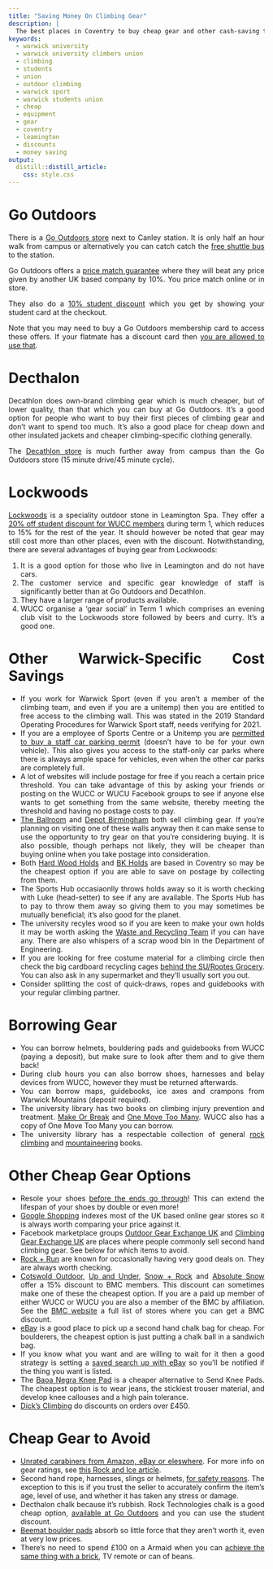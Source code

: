 ```yaml
---
title: "Saving Money On Climbing Gear"
description: | 
  The best places in Coventry to buy cheap gear and other cash-saving tips.
keywords:
  - warwick university
  - warwick university climbers union
  - climbing
  - students
  - union
  - outdoor climbing
  - warwick sport
  - warwick students union
  - cheap
  - equipment
  - gear
  - coventry
  - leamington
  - discounts
  - money saving
output: 
  distill::distill_article:
    css: style.css
---
```


<style>
body {
text-align: justify}
</style>

# Go Outdoors
There is a [Go Outdoors store](https://www.gooutdoors.co.uk/stores/coventry){target="_blank"} next to Canley station. It is only half an hour walk from campus or alternatively you can catch catch the [free shuttle bus](https://warwick.ac.uk/services/estates/transport/buses/shuttlebus/){target="_blank"} to the station.

Go Outdoors offers a [price match guarantee](https://www.gooutdoors.co.uk/price-guarantee){target="_blank"} where they will beat any price given by another UK based company by 10%. You price match online or in store.

They also do a [10% student discount](https://www.gooutdoors.co.uk/students){target="_blank"} which you get by showing your student card at the checkout.

Note that you may need to buy a Go Outdoors membership card to access these offers. If your flatmate has a discount card then [you are allowed to use that](https://www.gooutdoors.co.uk/discount-card-terms-and-conditions){target="_blank"}.

# Decthalon
Decathlon does own-brand climbing gear which is much cheaper, but of lower quality, than that which you can buy at Go Outdoors. It's a good option for people who want to buy their first pieces of climbing gear and don't want to spend too much. It's also a good place for cheap down and other insulated jackets and cheaper climbing-specific clothing generally.

The [Decathlon store](https://www.decathlon.co.uk/store-view/sport-shop-coventry-0070071700717){target="_blank"} is much further away from campus than the Go Outdoors store (15 minute drive/45 minute cycle).

# Lockwoods
[Lockwoods](https://lockwoods.com/) is a speciality outdoor stone in Leamington Spa. They offer a [20% off student discount for WUCC members](https://www.facebook.com/photo?fbid=3532712616790913&set=gm.4467336716669666){target="_blank"} during term 1, which reduces to 15% for the rest of the year. It should however be noted that gear may still cost more than other places, even with the discount. Notwithstanding, there are several advantages of buying gear from Lockwoods:

1. It is a good option for those who live in Leamington and do not have cars. 
2. The customer service and specific gear knowledge of staff is significantly better than at Go Outdoors and Decathlon.
3. They have a larger range of products available.
4. WUCC organise a 'gear social' in Term 1 which comprises an evening club visit to the Lockwoods store followed by beers and curry. It's a good one.

# Other Warwick-Specific Cost Savings
* If you work for Warwick Sport (even if you aren't a member of the climbing team, and even if you are a unitemp) then you are entitled to free access to the climbing wall. This was stated in the 2019 Standard Operating Procedures for Warwick Sport staff, needs verifying for 2021.
* If you are a employee of Sports Centre or a Unitemp you are [permitted to buy a staff car parking permit](https://warwick.ac.uk/services/carparks/permits/non-salaried_staff) (doesn't have to be for your own vehicle). This also gives you access to the staff-only car parks where there is always ample space for vehicles, even when the other car parks are completely full.
* A lot of websites will include postage for free if you reach a certain price threshold. You can take advantage of this by asking your friends or posting on the WUCC or WUCU Facebook groups to see if anyone else wants to get something from the same website, thereby meeting the threshold and having no postage costs to pay.
* [The Ballroom](https://www.ballroomclimbing.co.uk/){target="_blank"} and [Depot Birmingham](https://www.theclimbingdepot.co.uk/birmingham/about){target="_blank"} both sell climbing gear. If you're planning on visiting one of these walls anyway then it can make sense to use the opportunity to try gear on that you're considering buying. It is also possible, though perhaps not likely, they will be cheaper than buying online when you take postage into consideration.
* Both [Hard Wood Holds](https://www.hardwoodholds.co.uk/){target="_blank"} and [BK Holds](https://www.instagram.com/bk.holds/){target="_blank"} are based in Coventry so may be the cheapest option if you are able to save on postage by collecting from them.
* The Sports Hub occasiaonlly throws holds away so it is worth checking with Luke (head-setter) to see if any are available. The Sports Hub has to pay to throw them away so giving them to you may sometimes be mutually beneficial; it's also good for the planet.
* The university recyles wood so if you are keen to make your own holds it may be worth asking the [Waste and Recycling Team](https://warwick.ac.uk/about/environment/recycling/a-z){target="_blank"} if you can have any. There are also whispers of a scrap wood bin in the Department of Engineering.
* If you are looking for free costume material for a climbing circle then check the big cardboard recycling cages [behind the SU/Rootes Grocery](https://goo.gl/maps/SAwxYqut2oLTVMMq9){target="_blank"}. You can also ask in any supermarket and they'll usually sort you out.
* Consider splitting the cost of quick-draws, ropes and guidebooks with your regular climbing partner.


# Borrowing Gear
* You can borrow helmets, bouldering pads and guidebooks from WUCC (paying a deposit), but make sure to look after them and to give them back!
* During club hours you can also borrow shoes, harnesses and belay devices from WUCC, however they must be returned afterwards.
* You can borrow maps, guidebooks, ice axes and crampons from Warwick Mountains (deposit required).
* The university library has two books on climbing injury prevention and treatment. [Make Or Break](https://encore.lib.warwick.ac.uk/iii/encore/record/C__Rb3069074__Smake%20or%20break__Orightresult__U__X6?lang=eng&suite=cobalt){target="_blank"} and [One Move Too Many](https://encore.lib.warwick.ac.uk/iii/encore/record/C__Rb3069075__Sone%20move%20too%20many__Orightresult__U__X6?lang=eng&suite=cobalt){target="_blank"}. WUCC also has a copy of One Move Too Many you can borrow.
* The university library has a respectable collection of general [rock climbing](https://encore.lib.warwick.ac.uk/iii/encore/search/C__SRock%20climbing.__Ff%3Afacetmediatype%3Aa%3Aa%3APrint%20Book%3A%3A__Orightresult__X0?lang=eng&suite=cobalt){target="_blank"} and [mountaineering](https://encore.lib.warwick.ac.uk/iii/encore/search/C__SMountaineering.__Ff%3Afacetmediatype%3Aa%3Aa%3APrint%20Book%3A%3A__Orightresult__X0?lang=eng&suite=cobalt){target="_blank"} books.


# Other Cheap Gear Options
* Resole your shoes [before the ends go through](https://www.llanberisresoles.com/rands){target="_blank"}! This can extend the lifespan of your shoes by double or even more!
* [Google Shopping](https://www.google.com/shopping) indexes most of the UK based online gear stores so it is always worth comparing your price against it.
* Facebook marketplace groups [Outdoor Gear Exchange UK](https://www.facebook.com/groups/usedgearexchangeuk/){target="_blank"} and [Climbing Gear Exchange UK](https://www.facebook.com/groups/733963366659553){target="_blank"} are places where people commonly sell second hand climbing gear. See below for which items to avoid.
* [Rock + Run](https://rockrun.com/){target="_blank"} are known for occasionally having very good deals on. They are always worth checking.
* [Cotswold Outdoor](https://www.cotswoldoutdoor.com/our-partners/bmc.html){target="_blank"}, [Up and Under](http://www.upandunder.co.uk/Blog/archive/2013/12/bmc-discount-code/){target="_blank"}, [Snow + Rock](https://www.snowandrock.com/?utm_source=PartnerPage&utm_campaign=BMC&utm_medium=Website){target="_blank"} and [Absolute Snow](https://www.absolute-snow.co.uk/services/partners-programme-club-discounts) offer a 15% discount to BMC members. This discount can sometimes make one of these the cheapest option. If you are a paid up member of either WUCC or WUCU you are also a member of the BMC by affiliation. See the [BMC website](https://www.thebmc.co.uk/get-discounts-in-shops-nationwide){target="_blank"} a full list of stores where you can get a BMC discount. 
* [eBay](https://www.ebay.co.uk/sch/i.html?_from=R40&_nkw=chalk+bag&_sacat=0&_sop=15&rt=nc&LH_Auction=1){target="_blank"} is a good place to pick up a second hand chalk bag for cheap. For boulderers, the cheapest option is just putting a chalk ball in a sandwich bag.
* If you know what you want and are willing to wait for it then a good strategy is setting a [saved search up with eBay](https://www.ebay.co.uk/help/buying/search-tips/saved-searches?id=4051){target="_blank"} so you'll be notified if the thing you want is listed.
* The [Baoa Negra Knee Pad](https://www.gripz.uk/store/products/bagoa-negra-knee-pad){target="_blank"} is a cheaper alternative to Send Knee Pads.  The cheapest option is to wear jeans, the stickiest trouser material, and develop knee callouses and a high pain tolerance.
* [Dick's Climbing](https://www.dicksclimbing.com/){target="_blank"} do discounts on orders over £450.


# Cheap Gear to Avoid
* [Unrated carabiners from Amazon, eBay or eleswhere](https://www.reddit.com/r/climbing/comments/b685vi/new_climbers_do_not_use_amazon_for_gear_unless/){target="_blank"}. For more info on gear ratings, see [this Rock and Ice article](https://rockandice.com/gear/buying-tips/making-sense-of-the-uiaa-ce-and-3-sigma-ratings/){target="_blank"}.
* Second hand rope, harnesses, slings or helmets, [for safety reasons](https://blog.weighmyrack.com/buying-used-climbing-gear/){target="_blank"}. The exception to this is if you trust the seller to accurately confirm the item's age, level of use, and whether it has taken any stress or damage.
* Decthalon chalk because it's rubbish. Rock Technologies chalk is a good cheap option, [available at Go Outdoors](https://www.gooutdoors.co.uk/15899255/rock-technologi-chalk-ball-15899255){target="_blank"} and you can use the student discount.
* [Beemat boulder pads](https://www.beemat.co.uk/collections/bouldering-mats){target="_blank"} absorb so little force that they aren't worth it, even at very low prices.
* There's no need to spend £100 on a Armaid when you can [achieve the same thing with a brick](https://www.youtube.com/watch?v=XFUBjLQZYEc&list=PL3HBwYR2uvsYnCj_49cc9hSj8_sX1GwaY&index=25){target="_blank"}, TV remote or can of beans.

